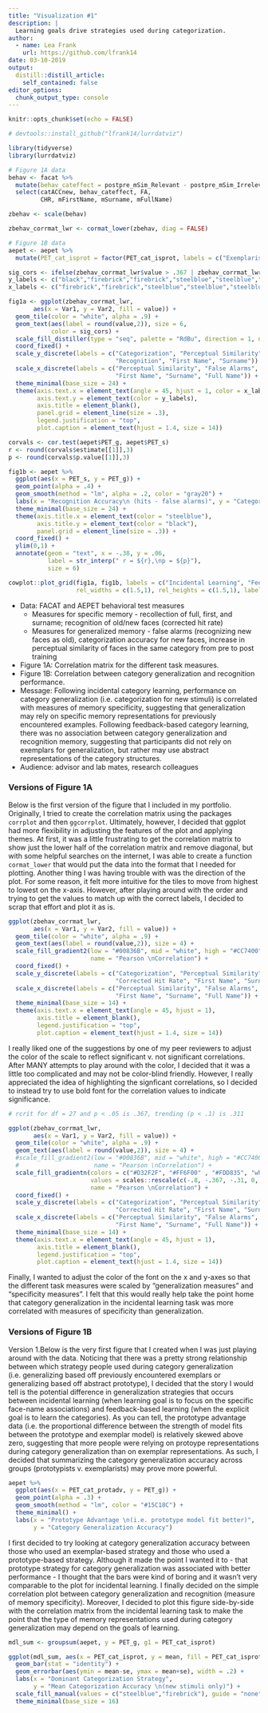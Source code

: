 ```yaml
---
title: "Visualization #1"
description: |
  Learning goals drive strategies used during categorization.
author:
  - name: Lea Frank
    url: https://github.com/lfrank14
date: 03-10-2019
output:
  distill::distill_article:
    self_contained: false
editor_options: 
  chunk_output_type: console
---
```


```r
knitr::opts_chunk$set(echo = FALSE)

# devtools::install_github("lfrank14/lurrdatviz")

library(tidyverse)
library(lurrdatviz)

```


```r
# Figure 1A data
behav <- facat %>%
  mutate(behav_cateffect = postpre_mSim_Relevant - postpre_mSim_Irrelevant) %>% 
  select(catACCnew, behav_cateffect, FA, 
         CHR, mFirstName, mSurname, mFullName)

zbehav <- scale(behav)

zbehav_corrmat_lwr <- cormat_lower(zbehav, diag = FALSE)

# Figure 1B data
aepet <- aepet %>% 
  mutate(PET_cat_isprot = factor(PET_cat_isprot, labels = c("Exemplarist","Prototypist")))
```


```r
sig_cors <- ifelse(zbehav_corrmat_lwr$value > .367 | zbehav_corrmat_lwr$value < -.367, "black", "dimgray")
y_labels <- c("black","firebrick","firebrick","steelblue","steelblue","steelblue")
x_labels <- c("firebrick","firebrick","steelblue","steelblue","steelblue","steelblue")

fig1a <- ggplot(zbehav_corrmat_lwr,
       aes(x = Var1, y = Var2, fill = value)) +
  geom_tile(color = "white", alpha = .9) +
  geom_text(aes(label = round(value,2)), size = 6,
            color = sig_cors) +
  scale_fill_distiller(type = "seq", palette = "RdBu", direction = 1, name = "Pearson \nCorrelation") +
  coord_fixed() +
  scale_y_discrete(labels = c("Categorization", "Perceptual Similarity", "False Alarms",
                              "Recognition", "First Name", "Surname")) +
  scale_x_discrete(labels = c("Perceptual Similarity", "False Alarms", "Recognition",
                              "First Name", "Surname", "Full Name")) +
  theme_minimal(base_size = 24) +
  theme(axis.text.x = element_text(angle = 45, hjust = 1, color = x_labels),
        axis.text.y = element_text(color = y_labels),
        axis.title = element_blank(),
        panel.grid = element_line(size = .3),
        legend.justification = "top", 
        plot.caption = element_text(hjust = 1.4, size = 14))
```

```r
corvals <- cor.test(aepet$PET_g, aepet$PET_s)
r <- round(corvals$estimate[[1]],3)
p <- round(corvals$p.value[[1]],3)

fig1b <- aepet %>% 
  ggplot(aes(x = PET_s, y = PET_g)) +
  geom_point(alpha = .4) +
  geom_smooth(method = "lm", alpha = .2, color = "gray20") +
  labs(x = "Recognition Accuracy\n (hits - false alarms)", y = "Categorization Accuracy\n (new stimuli only)") +
  theme_minimal(base_size = 24) +
  theme(axis.title.x = element_text(color = "steelblue"),
        axis.title.y = element_text(color = "black"),
        panel.grid = element_line(size = .3)) +
  coord_fixed() +
  ylim(0,1) +
  annotate(geom = "text", x = -.38, y = .06, 
           label = str_interp(" r = ${r},\np = ${p}"),
           size = 6)
```

```r
cowplot::plot_grid(fig1a, fig1b, labels = c("Incidental Learning", "Feedback-based Learning"), 
                   rel_widths = c(1.5,1), rel_heights = c(1.5,1), label_size = 22)
```


+ Data: FACAT and AEPET behavioral test measures
  + Measures for specific memory - recollection of full, first, and surname; recognition of old/new faces (corrected hit rate)
  + Measures for generalized memory - false alarms (recognizing new faces as old), categorization accuracy for new faces, increase in perceptual similarity of faces in the same category from pre to post training
+ Figure 1A: Correlation matrix for the different task measures. 
+ Figure 1B: Correlation between category generalization and recognition performance.
+ Message: Following incidental category learning, performance on category generalization (i.e. categorization for new stimuli) is correlated with measures of memory specificity, suggesting that generalization may rely on specific memory representations for previously encountered examples. Following feedback-based category learning, there was no association between category generalization and recognition memory, suggesting that participants did not rely on exemplars for generalization, but rather may use abstract representations of the category structures.
+ Audience: advisor and lab mates, research colleagues 


### Versions of Figure 1A

Below is the first version of the figure that I included in my portfolio. Originally, I tried to create the correlation matrix using the packages `corrplot` and then `ggcorrplot`. Ultimately, however, I decided that ggplot had more flexibility in adjusting the features of the plot and applying themes. At first, it was a little frustrating to get the correlation matrix to show just the lower half of the correlation matrix and remove diagonal, but with some helpful searches on the internet, I was able to create a function `cormat_lower` that would put the data into the format that I needed for plotting. Another thing I was having trouble with was the direction of the plot. For some reason, it felt more intuitive for the tiles to move from highest to lowest on the x-axis. However, after playing around with the order and trying to get the values to match up with the correct labels, I decided to scrap that effort and plot it as is.

```r
ggplot(zbehav_corrmat_lwr,
       aes(x = Var1, y = Var2, fill = value)) +
  geom_tile(color = "white", alpha = .9) +
  geom_text(aes(label = round(value,2)), size = 4) +
  scale_fill_gradient2(low = "#00836B", mid = "white", high = "#CC7400",
                       name = "Pearson \nCorrelation") +
  coord_fixed() +
  scale_y_discrete(labels = c("Categorization", "Perceptual Similarity", "False Alarms",
                              "Corrected Hit Rate", "First Name", "Surname")) +
  scale_x_discrete(labels = c("Perceptual Similarity", "False Alarms", "Corrected Hit Rate",
                              "First Name", "Surname", "Full Name")) +
  theme_minimal(base_size = 14) +
  theme(axis.text.x = element_text(angle = 45, hjust = 1),
        axis.title = element_blank(),
        legend.justification = "top", 
        plot.caption = element_text(hjust = 1.4, size = 14))
```



I really liked one of the suggestions by one of my peer reviewers to adjust the color of the scale to reflect significant v. not significant correlations. After MANY attempts to play around with the color, I decided that it was a little too complicated and may not be color-blind friendly. However, I really appreciated the idea of highlighting the signficant correlations, so I decided to instead try to use bold font for the correlation values to indicate significance. 

```r
# rcrit for df = 27 and p < .05 is .367, trending (p < .1) is .311

ggplot(zbehav_corrmat_lwr,
       aes(x = Var1, y = Var2, fill = value)) +
  geom_tile(color = "white", alpha = .9) +
  geom_text(aes(label = round(value,2)), size = 4) +
  #scale_fill_gradient2(low = "#00836B", mid = "white", high = "#CC7400",
  #                     name = "Pearson \nCorrelation") +
  scale_fill_gradientn(colors = c("#D32F2F", "#FF6F00" , "#FDD835", "white", "#8BC34A", "#00BCD4", "#3F51B5"),
                       values = scales::rescale(c(-.8, -.367, -.31, 0, .31, .367, .8)), 
                       name = "Pearson \nCorrelation") +
  coord_fixed() +
  scale_y_discrete(labels = c("Categorization", "Perceptual Similarity", "False Alarms",
                              "Corrected Hit Rate", "First Name", "Surname")) +
  scale_x_discrete(labels = c("Perceptual Similarity", "False Alarms", "Corrected Hit Rate",
                              "First Name", "Surname", "Full Name")) +
  theme_minimal(base_size = 14) +
  theme(axis.text.x = element_text(angle = 45, hjust = 1),
        axis.title = element_blank(),
        legend.justification = "top", 
        plot.caption = element_text(hjust = 1.4, size = 14))

```

Finally, I wanted to adjust the color of the font on the x and y-axes so that the different task measures were scaled by "generalization measures" and "specificity measures". I felt that this would really help take the point home that category generalization in the incidental learning task was more correlated with measures of specificity than generalization. 

### Versions of Figure 1B

Version 1.Below is the very first figure that I created when I was just playing around with the data. Noticing that there was a pretty strong relationship between which strategy people used during category generalization (i.e. generalizing based off previously encountered exemplars or generalizing based off abstract prototype), I decided that the story I would tell is the potential difference in generalization strategies that occurs between incidental learning (when learning goal is to focus on the specific face-name associations) and feedback-based learning (when the explicit goal is to learn the categories). As you can tell, the prototype advantage data (i.e. the proportional difference between the strength of model fits between the prototype and exemplar model) is relatively skewed above zero, suggesting that more people were relying on protoype representations during category generalization than on exemplar representations. As such, I decided that summarizing the category generalization accuracy across groups (prototypists v. exemplarists) may prove more powerful.


```r

aepet %>% 
  ggplot(aes(x = PET_cat_protadv, y = PET_g)) +
  geom_point(alpha = .3) +
  geom_smooth(method = "lm", color = "#15C18C") +
  theme_minimal() +
  labs(x = "Prototype Advantage \n(i.e. prototype model fit better)",
       y = "Category Generalization Accuracy")

```

I first decided to try looking at category generalization accuracy between those who used an exemplar-based strategy and those who used a prototype-based strategy. Although it made the point I wanted it to - that prototype strategy for category generalization was associated with better performance - I thought that the bars were kind of boring and it wasn't very comparable to the plot for incidental learning. I finally decided on the simple correlation plot between category generalization and recognition (measure of memory specificity). Moreover, I decided to plot this figure side-by-side with the correlation matrix from the incidental learning task to make the point that the type of memory representations used during category generalization may depend on the goals of learning.


```r

mdl_sum <- groupsum(aepet, y = PET_g, g1 = PET_cat_isprot)

ggplot(mdl_sum, aes(x = PET_cat_isprot, y = mean, fill = PET_cat_isprot)) +
  geom_bar(stat = "identity") +
  geom_errorbar(aes(ymin = mean-se, ymax = mean+se), width = .2) +
  labs(x = "Dominant Categorization Strategy",
       y = "Mean Categorization Accuracy \n(new stimuli only)") +
  scale_fill_manual(values = c("steelblue","firebrick"), guide = "none") +
  theme_minimal(base_size = 16)

```

